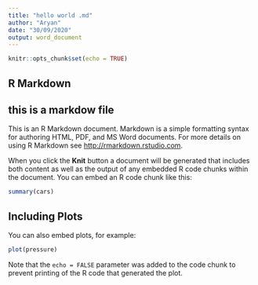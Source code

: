 ---
title: "hello world .md"
author: "Aryan"
date: "30/09/2020"
output: word_document
---

```{r setup, include=FALSE}
knitr::opts_chunk$set(echo = TRUE)
```

## R Markdown
## this is a markdow file

This is an R Markdown document. Markdown is a simple formatting syntax for authoring HTML, PDF, and MS Word documents. For more details on using R Markdown see <http://rmarkdown.rstudio.com>.

When you click the **Knit** button a document will be generated that includes both content as well as the output of any embedded R code chunks within the document. You can embed an R code chunk like this:

```{r cars}
summary(cars)
```

## Including Plots

You can also embed plots, for example:

```{r pressure, echo=FALSE}
plot(pressure)
```

Note that the `echo = FALSE` parameter was added to the code chunk to prevent printing of the R code that generated the plot.
